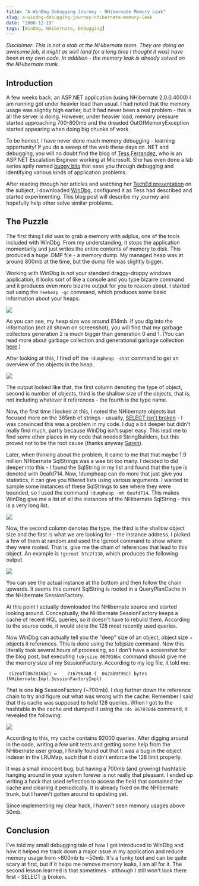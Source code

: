```yaml
---
title: "A WinDbg Debugging Journey - NHibernate Memory Leak"
slug: a-windbg-debugging-journey-nhibernate-memory-leak
date: "2008-12-19"
tags: [WinDbg, NHibernate, Debugging]
---
```

*Disclaimer: This is not a stab at the NHibernate team. They are doing an awesome job, it might as well (and for a long time I thought it was) have been in my own code. In addition - the memory leak is already solved on the NHibernate trunk.*
 
## Introduction
 
A few weeks back, an ASP.NET application (using NHibernate 2.0.0.4000) I am running got under heavier load than usual. I had noted that the memory usage was slightly high earlier, but it had never been a real problem - this is all the server is doing. However, under heavier load, memory pressure started approaching 700-800mb and the dreaded OutOfMemoryException started appearing when doing big chunks of work.
 
To be honest, I have never done much memory debugging - learning opportunity! If you do a sweep of the web these days on .NET and debugging, you will no doubt find the blog of [Tess Ferrandez](http://blogs.msdn.com/tess/), who is an ASP.NET Escalation Engineer working at Microsoft. She has even done a lab series aptly named [buggy bits](http://blogs.msdn.com/tess/pages/net-debugging-demos-information-and-setup-instructions.aspx) that ease you through debugging and identifying various kinds of application problems. 
 
After reading through her articles and watching her [TechEd presentation](http://blogs.msdn.com/tess/archive/2008/11/27/video-of-my-teched-presentation-of-common-issues-in-asp-net-and-how-to-debug-them-with-windbg.aspx) on the subject, I downloaded [WinDbg](http://www.microsoft.com/whdc/devtools/debugging/default.mspx), configured it as Tess had described and started experimenting. This blog post will describe my journey and hopefully help other solve similar problems.
 
## The Puzzle
 
The first thing I did was to grab a memory with adplus, one of the tools included with WinDbg. From my understanding, it stops the application momentarily and just writes the entire contents of memory to disk. This produced a huge .DMP file - a memory dump. My managed heap was at around 800mb at the time, but the dump file was slightly bigger.
 
Working with WinDbg is not your standard draggy-droppy windows application, it looks sort of like a console and you type bizarre command and it produces even more bizarre output for you to reason about. I started out using the `!eeheap -gc` command, which produces some basic information about your heaps.
 
<img src="/WindowsLiveWriter/ADebuggingExperienceNHibernateMemoryLeak_10145/image_thumb_1.png" /> 
 
As you can see, my heap size was around 814mb. If you dig into the information (not all shown on screenshot), you will find that my garbage collectors generation 2 is much bigger than generation 0 and 1. (You can read more about garbage collection and generational garbage collection [here](http://en.wikipedia.org/wiki/Garbage_collection_(computer_science)).)
 
After looking at this, I fired off the `!dumpheap -stat` command to get an overview of the objects in the heap.
 
<img src="/WindowsLiveWriter/ADebuggingExperienceNHibernateMemoryLeak_10145/image_thumb.png" /> 
 
The output looked like that, the first column denoting the type of object, second is number of objects, third is the shallow size of the objects, that is, not including whatever it references - the fourth is the type name.
 
Now, the first time I looked at this, I noted the NHibernate objects but focused more on the 385mb of strings - usually, [SELECT isn't broken](http://www.pragprog.com/the-pragmatic-programmer/extracts/tips) - I was convinced this was a problem in my code. I dug a bit deeper but didn't really find much, partly because WinDbg isn't super easy. This lead me to find some other places in my code that needed StringBuilders, but this proved not to be the root cause (thanks anyway [Søren](http://www.publicvoid.dk/)).
 
Later, when thinking about the problem, it came to me that that maybe 1.9 million NHibernate SqlStrings was a wee bit too many. I decided to did deeper into this - I found the SqlString in my list and found that the type is denoted with 0eafd714. Now, !dumpheap can do more that just give you statistics, it can give you filtered lists using various arguments. I wanted to sample some instances of these SqlStrings to see where they were bounded, so I used the command `!dumpheap -mt 0eafd714`. This makes WinDbg give me a list of all the instances of the NHibernate SqlString - this is a very long list.
 
<img src="/WindowsLiveWriter/ADebuggingExperienceNHibernateMemoryLeak_10145/image_thumb_2.png" /> 
 
Now, the second column denotes the type, the third is the shallow object size and the first is what we are looking for - the instance address. I picked a few of them at random and used the !gcroot command to show where they were rooted. That is, give me the chain of references that lead to this object. An example is `!gcroot 57c2f130`, which produces the following output.
 
<img src="/WindowsLiveWriter/ADebuggingExperienceNHibernateMemoryLeak_10145/image_thumb_3.png" /> 
 
You can see the actual instance at the bottom and then follow the chain upwards. It seems this current SqlString is rooted in a QueryPlanCache in the NHibernate SessionFactory.
 
At this point I actually downloaded the NHibernate source and started looking around. Conceptually, the NHibernate SessionFactory keeps a cache of recent HQL queries, so it doesn't have to rebuild them. According to the source code, it would store the 128 most recently used queries. 
 
Now WinDbg can actually tell you the "deep" size of an object, object size + objects it references. This is done using the !objsize command. Now this literally took several hours of processing, so I don't have a screenshot for the blog post, but executing `!objsize 067016bc` command should give me the memory size of my SessionFactory. According to my log file, it told me:

```
 sizeof(067016bc) =    716798348 (  0x2ab9798c) bytes (NHibernate.Impl.SessionFactoryImpl)
```

That is one **big** SessionFactory (~700mb). I dug further down the reference chain to try and figure out what was wrong with the cache. Remember I said that this cache was supposed to hold 128 queries. When I got to the hashtable in the cache and dumped it using the `!do 067030d4` command, it revealed the following:

<img src="/WindowsLiveWriter/ADebuggingExperienceNHibernateMemoryLeak_10145/image_thumb_4.png" /> 

According to this, my cache contains 92000 queries. After digging around in the code, writing a few unit tests and getting some help from the NHibernate user group, I finally found out that it was a bug in the object indexer in the LRUMap, such that it didn't enforce the 128 limit properly.

It was a small innocent bug, but having a 700mb (and growing) hashtable hanging around in your system forever is not really that pleasant. I ended up writing a hack that used reflection to access the field that contained the cache and clearing it periodically. It is already fixed on the NHibernate trunk, but I haven't gotten around to updating yet.

Since implementing my clear hack, I haven't seen memory usages above 50mb.

## Conclusion

I've told my small debugging tale of how I got introduced to WinDbg and how it helped me track down a major issue in my application and reduce memory usage from ~800mb to ~50mb. It's a funky tool and can be quite scary at first, but if it helps me remove memory leaks, I am all for it. The second lesson learned is that sometimes - although I still won't look there first - SELECT <u>is</u> broken.
